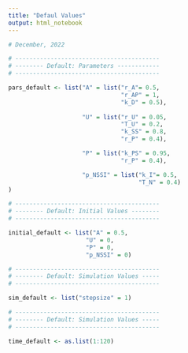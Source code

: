 ```yaml
---
title: "Defaul Values"
output: html_notebook
---
```


```r
# December, 2022

# -----------------------------------------
# -------- Default: Parameters ------------
# -----------------------------------------

pars_default <- list("A" = list("r_A"= 0.5,
                                "r_AP" = 1,
                                "k_D" = 0.5),
                     
                     "U" = list("r_U" = 0.05,
                                "T_U" = 0.2,
                                "k_SS" = 0.8,
                                "r_P" = 0.4),

                     "P" = list("k_PS" = 0.95,
                                "r_P" = 0.4),

                     "p_NSSI" = list("k_I"= 0.5,
                                     "T_N" = 0.4)
)

# -----------------------------------------
# -------- Default: Initial Values --------
# -----------------------------------------

initial_default <- list("A" = 0.5,
                      "U" = 0,
                      "P" = 0,
                      "p_NSSI" = 0)

# -----------------------------------------
# -------- Default: Simulation Values -----
# -----------------------------------------

sim_default <- list("stepsize" = 1)

# -----------------------------------------
# -------- Default: Simulation Values -----
# -----------------------------------------

time_default <- as.list(1:120)


```


